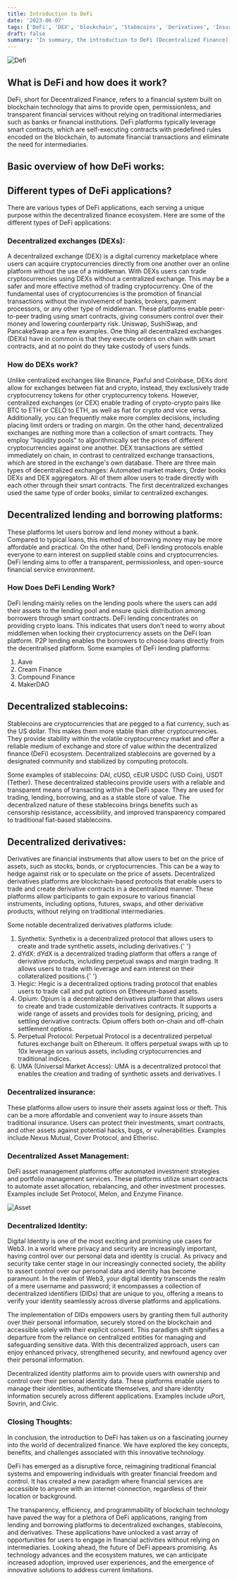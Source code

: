 ```yaml
---
title: Introduction to DeFi
date: '2023-06-07'
tags: ['DeFi', 'DEX', 'blockchain', 'Stabecoins', 'Derivatives', 'Insurance']
draft: false
summary: 'In summary, the introduction to DeFi (Decentralized Finance) has provided a glimpse into the transformative potential of blockchain technology in the financial sector. DeFi represents a paradigm shift, offering a decentralized and inclusive alternative to traditional financial systems. Depp dive below to learn more about DeFi'
---
```


![Defi](/static/images/canada/Defi.jpg)

## What is DeFi and how does it work?

DeFi, short for Decentralized Finance, refers to a financial system built on blockchain technology that aims to provide open, permissionless, and transparent financial services without relying on traditional intermediaries such as banks or financial institutions. DeFi platforms typically leverage smart contracts, which are self-executing contracts with predefined rules encoded on the blockchain, to automate financial transactions and eliminate the need for intermediaries.

## Basic overview of how DeFi works:

## Different types of DeFi applications?

There are various types of DeFi applications, each serving a unique purpose within the decentralized finance ecosystem. Here are some of the different types of DeFi applications:

### Decentralized exchanges (DEXs):

A decentralized exchange (DEX) is a digital currency marketplace where users can acquire cryptocurrencies directly from one another over an online platform without the use of a middleman. With DEXs users can trade cryptocurrencies using DEXs without a centralized exchange. This may be a safer and more effective method of trading cryptocurrency.
One of the fundamental uses of cryptocurrencies is the promotion of financial transactions without the involvement of banks, brokers, payment processors, or any other type of middleman.
These platforms enable peer-to-peer trading using smart contracts, giving consumers control over their money and lowering counterparty risk. Uniswap, SushiSwap, and PancakeSwap are a few examples. One thing all decentralized exchanges (DEXs) have in common is that they execute orders on chain with smart contracts, and at no point do they take custody of users funds.

### How do DEXs work?

Unlike centralized exchanges like Binance, Paxful and Coinbase, DEXs dont allow for exchanges between fiat and crypto, instead, they exclusively trade cryptocurrency tokens for other cryptocurrency tokens. However, centralized exchanges (or CEX) enable trading of crypto-crypto pairs like BTC to ETH or CELO to ETH, as well as fiat for crypto and vice versa. Additionally, you can frequently make more complex decisions, including placing limit orders or trading on margin. On the other hand, decentralized exchanges are nothing more than a collection of smart contracts. They employ "liquidity pools" to algorithmically set the prices of different cryptocurrencies against one another. DEX transactions are settled immediately on chain, in contrast to centralized exchange transactions, which are stored in the exchange's own database. There are three main types of decentralized exchanges: Automated market makers, Order books DEXs and DEX aggregators. All of them allow users to trade directly with each other through their smart contracts. The first decentralized exchanges used the same type of order books, similar to centralized exchanges.

## Decentralized lending and borrowing platforms:

These platforms let users borrow and lend money without a bank. Compared to typical loans, this method of borrowing money may be more affordable and practical.
On the other hand, DeFi lending protocols enable everyone to earn interest on supplied stable coins and cryptocurrencies. DeFi lending aims to offer a transparent, permissionless, and open-source financial service environment.

### How Does DeFi Lending Work?

DeFi lending mainly relies on the lending pools where the users can add their assets to the lending pool and ensure quick distribution among borrowers through smart contracts.
DeFi lending concentrates on providing crypto loans. This indicates that users don't need to worry about middlemen when locking their cryptocurrency assets on the DeFi loan platform. P2P lending enables the borrowers to choose loans directly from the decentralised platform.
Some examples of DeFi lending platforms:

<ol>
  <li>Aave</li>
  <li>Cream Finance</li>
  <li>Compound Finance</li>
  <li>MakerDAO</li>
</ol>

## Decentralized stablecoins:

Stablecoins are cryptocurrencies that are pegged to a fiat currency, such as the US dollar. This makes them more stable than other cryptocurrencies. They provide stability within the volatile cryptocurrency market and offer a reliable medium of exchange and store of value within the decentralized finance (DeFi) ecosystem. Decentralized stablecoins are governed by a designated community and stabilized by computing protocols.

Some examples of stablecoins: DAI, cUSD, cEUR USDC (USD Coin), USDT (Tether). These decentralized stablecoins provide users with a reliable and transparent means of transacting within the DeFi space. They are used for trading, lending, borrowing, and as a stable store of value. The decentralized nature of these stablecoins brings benefits such as censorship resistance, accessibility, and improved transparency compared to traditional fiat-based stablecoins.

## Decentralized derivatives:

Derivatives are financial instruments that allow users to bet on the price of assets, such as stocks, bonds, or cryptocurrencies. This can be a way to hedge against risk or to speculate on the price of assets. Decentralized derivatives platforms are blockchain-based protocols that enable users to trade and create derivative contracts in a decentralized manner. These platforms allow participants to gain exposure to various financial instruments, including options, futures, swaps, and other derivative products, without relying on traditional intermediaries.

Some notable decentralized derivatives platforms iclude:

<ol>
  <li>
    Synthetix: Synthetix is a decentralized protocol that allows users to create and trade synthetic
    assets, including derivatives.{' '}
  </li>
  <li>
    dYdX: dYdX is a decentralized trading platform that offers a range of derivative products,
    including perpetual swaps and margin trading. It allows users to trade with leverage and earn
    interest on their collateralized positions.{' '}
  </li>
  <li>
    Hegic: Hegic is a decentralized options trading protocol that enables users to trade call and
    put options on Ethereum-based assets.
  </li>
  <li>
    Opium: Opium is a decentralized derivatives platform that allows users to create and trade
    customizable derivatives contracts. It supports a wide range of assets and provides tools for
    designing, pricing, and settling derivative contracts. Opium offers both on-chain and off-chain
    settlement options.
  </li>
  <li>
    Perpetual Protocol: Perpetual Protocol is a decentralized perpetual futures exchange built on
    Ethereum. It offers perpetual swaps with up to 10x leverage on various assets, including
    cryptocurrencies and traditional indices.
  </li>
  <li>
    UMA (Universal Market Access): UMA is a decentralized protocol that enables the creation and
    trading of synthetic assets and derivatives. I
  </li>
</ol>

### Decentralized insurance:

These platforms allow users to insure their assets against loss or theft. This can be a more affordable and convenient way to insure assets than traditional insurance. Users can protect their investments, smart contracts, and other assets against potential hacks, bugs, or vulnerabilities. Examples include Nexus Mutual, Cover Protocol, and Etherisc.

### Decentralized Asset Management:

DeFi asset management platforms offer automated investment strategies and portfolio management services. These platforms utilize smart contracts to automate asset allocation, rebalancing, and other investment processes. Examples include Set Protocol, Melon, and Enzyme Finance.

![Asset](/static/images/canada/assetmanagement.png)

### Decentralized Identity:

Digital Identity is one of the most exciting and promising use cases for Web3. In a world where privacy and security are increasingly important, having control over our personal data and identity is crucial. As privacy and security take center stage in our increasingly connected society, the ability to assert control over our personal data and identity has become paramount. In the realm of Web3, your digital identity transcends the realm of a mere username and password; it encompasses a collection of decentralized identifiers (DIDs) that are unique to you, offering a means to verify your identity seamlessly across diverse platforms and applications.

The implementation of DIDs empowers users by granting them full authority over their personal information, securely stored on the blockchain and accessible solely with their explicit consent. This paradigm shift signifies a departure from the reliance on centralized entities for managing and safeguarding sensitive data. With this decentralized approach, users can enjoy enhanced privacy, strengthened security, and newfound agency over their personal information.

Decentralized identity platforms aim to provide users with ownership and control over their personal identity data. These platforms enable users to manage their identities, authenticate themselves, and share identity information securely across different applications. Examples include uPort, Sovrin, and Civic.

### Closing Thoughts:

In conclusion, the introduction to DeFi has taken us on a fascinating journey into the world of decentralized finance. We have explored the key concepts, benefits, and challenges associated with this innovative technology.

DeFi has emerged as a disruptive force, reimagining traditional financial systems and empowering individuals with greater financial freedom and control. It has created a new paradigm where financial services are accessible to anyone with an internet connection, regardless of their location or background.

The transparency, efficiency, and programmability of blockchain technology have paved the way for a plethora of DeFi applications, ranging from lending and borrowing platforms to decentralized exchanges, stablecoins, and derivatives. These applications have unlocked a vast array of opportunities for users to engage in financial activities without relying on intermediaries. Looking ahead, the future of DeFi appears promising. As technology advances and the ecosystem matures, we can anticipate increased adoption, improved user experiences, and the emergence of innovative solutions to address current limitations.
